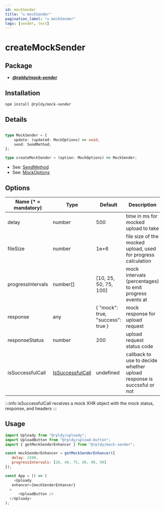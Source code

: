 ```yaml
---
id: mockSender
title: "✉️ mockSender"
pagination_label: "✉️ mockSender"
tags: [sender, test]
---
```


# createMockSender

## Package

- **_[@rpldy/mock-sender](../../../packages/rpldy-mock-sender)_**

## Installation

```bash npm2yarn
npm install @rpldy/mock-sender
```

## Details

```typescript

type MockSender = {
  	update: (updated: MockOptions) => void;
    send: SendMethod;
};

type createMockSender = (option: MockOptions) => MockSender;
```

- See: [SendMethod](../../types#sendmethod)
- See: [MockOptions](../../types#mockoptions)

## Options

| Name (* = mandatory) | Type    | Default       | Description  |
| --------------     | ------------- | ------------- | -------------|
| delay              | number        | 500           | time in ms for mocked upload to take|
| fileSize           | number        | 1e+6          | file size of the mocked upload, used for progress calculation|
| progressIntervals  | number[]   | [10, 25, 50, 75, 100] | mock intervals (percentages) to emit progress events at|
| response           | any           |  { "mock": true, "success": true } | mock response for upload request|
| responseStatus     | number        | 200           | upload request status code|
| isSuccessfulCall   | [IsSuccessfulCall](../../#issuccessfulcall)  | undefined  | callback to use to decide whether upload response is succssful or not |

:::info
isSuccessfulCall receives a mock XHR object with the mock status, response, and headers
:::

## Usage

```javascript
import Uploady from "@rpldy/uploady";
import UploadButton from "@rpldy/upload-button";
import { getMockSenderEnhancer } from "@rpldy/mock-sender";

const mockSenderEnhancer = getMockSenderEnhancer({
   delay: 1500,
   progressIntervals: [20, 40, 75, 80, 90, 99]
});

const App = () => (
	<Uploady
   enhancer={mockSenderEnhancer}
  >
      <UploadButton />
  </Uploady>
);
```

